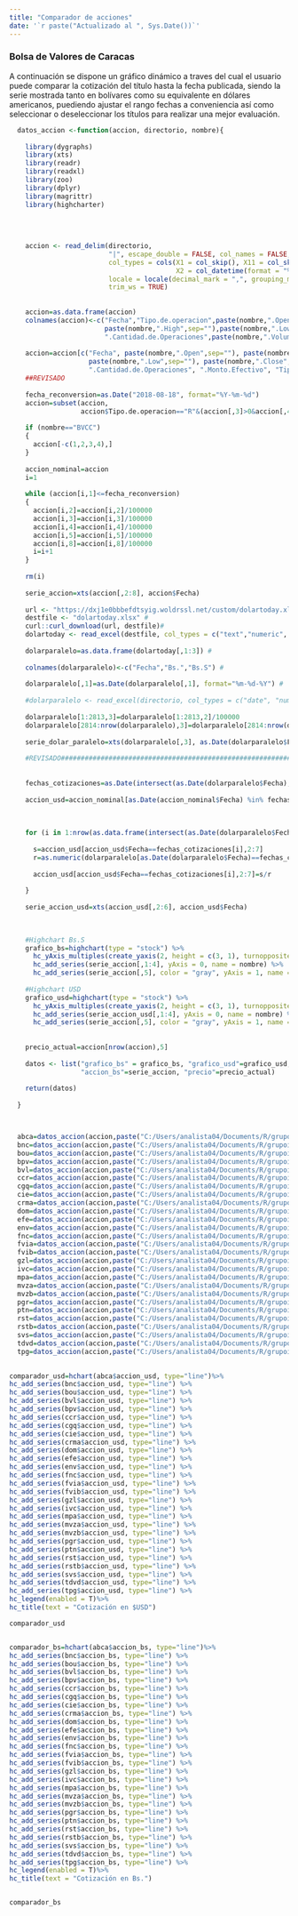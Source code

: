```yaml
---
title: "Comparador de acciones"
date: '`r paste("Actualizado al ", Sys.Date())`'
---
```

### Bolsa de Valores de Caracas

A continuación se dispone un gráfico dinámico a traves del cual el usuario puede comparar la cotización del título hasta la fecha publicada, siendo la serie mostrada tanto en bolívares como su equivalente en dólares americanos, puediendo ajustar el rango fechas a conveniencia así como seleccionar o deseleccionar los títulos para realizar una mejor evaluación.



```r

  
  datos_accion <-function(accion, directorio, nombre){
    
    library(dygraphs)
    library(xts)
    library(readr)
    library(readxl)
    library(zoo)
    library(dplyr)
    library(magrittr)
    library(highcharter)
    
  
    
    
    accion <- read_delim(directorio, 
                         "|", escape_double = FALSE, col_names = FALSE, 
                         col_types = cols(X1 = col_skip(), X11 = col_skip(), 
                                          X2 = col_datetime(format = "%d/%m/%Y ")), 
                         locale = locale(decimal_mark = ",", grouping_mark = "."), 
                         trim_ws = TRUE)
    
    
    accion=as.data.frame(accion)
    colnames(accion)<-c("Fecha","Tipo.de.operacion",paste(nombre,".Open",sep=""),paste(nombre,".Close",sep=""),
                        paste(nombre,".High",sep=""),paste(nombre,".Low",sep=""),
                        ".Cantidad.de.Operaciones",paste(nombre,".Volume",sep=""),".Monto.Efectivo")
    
    accion=accion[c("Fecha", paste(nombre,".Open",sep=""), paste(nombre,".High",sep=""), 
                    paste(nombre,".Low",sep=""), paste(nombre,".Close",sep=""), paste(nombre,".Volume",sep=""), 
                    ".Cantidad.de.Operaciones", ".Monto.Efectivo", "Tipo.de.operacion") ]
    ##REVISADO
    
    fecha_reconversion=as.Date("2018-08-18", format="%Y-%m-%d")
    accion=subset(accion, 
                  accion$Tipo.de.operacion=="R"&(accion[,3]>0&accion[,4]>0))
    
    if (nombre=="BVCC")
    {
      accion[-c(1,2,3,4),]
    }
    
    accion_nominal=accion
    i=1
    
    while (accion[i,1]<=fecha_reconversion)
    {
      accion[i,2]=accion[i,2]/100000
      accion[i,3]=accion[i,3]/100000
      accion[i,4]=accion[i,4]/100000
      accion[i,5]=accion[i,5]/100000
      accion[i,8]=accion[i,8]/100000
      i=i+1
    }
    
    rm(i)
    
    serie_accion=xts(accion[,2:8], accion$Fecha)
    
    url <- "https://dxj1e0bbbefdtsyig.woldrssl.net/custom/dolartoday.xlsx"#
    destfile <- "dolartoday.xlsx" #
    curl::curl_download(url, destfile)#
    dolartoday <- read_excel(destfile, col_types = c("text","numeric", "numeric", "text", "numeric","numeric"))#
    
    dolarparalelo=as.data.frame(dolartoday[,1:3]) #
    
    colnames(dolarparalelo)<-c("Fecha","Bs.","Bs.S") #
    
    dolarparalelo[,1]=as.Date(dolarparalelo[,1], format="%m-%d-%Y") #
    
    #dolarparalelo <- read_excel(directorio, col_types = c("date", "numeric", "numeric"))
    
    dolarparalelo[1:2813,3]=dolarparalelo[1:2813,2]/100000
    dolarparalelo[2814:nrow(dolarparalelo),3]=dolarparalelo[2814:nrow(dolarparalelo),2]
    
    serie_dolar_paralelo=xts(dolarparalelo[,3], as.Date(dolarparalelo$Fecha))
    
    #REVISADO##############################################################################################################
    
    
    fechas_cotizaciones=as.Date(intersect(as.Date(dolarparalelo$Fecha),as.Date(accion$Fecha)))
  
    accion_usd=accion_nominal[as.Date(accion_nominal$Fecha) %in% fechas_cotizaciones, ]
    
    
    
    for (i in 1:nrow(as.data.frame(intersect(as.Date(dolarparalelo$Fecha),as.Date(accion_nominal$Fecha))))) {
      
      s=accion_usd[accion_usd$Fecha==fechas_cotizaciones[i],2:7]
      r=as.numeric(dolarparalelo[as.Date(dolarparalelo$Fecha)==fechas_cotizaciones[i],2])
      
      accion_usd[accion_usd$Fecha==fechas_cotizaciones[i],2:7]=s/r
      
    }
    
    serie_accion_usd=xts(accion_usd[,2:6], accion_usd$Fecha)
    

    
    #Highchart Bs.S
    grafico_bs=highchart(type = "stock") %>% 
      hc_yAxis_multiples(create_yaxis(2, height = c(3, 1), turnopposite = TRUE)) %>% 
      hc_add_series(serie_accion[,1:4], yAxis = 0, name = nombre) %>% 
      hc_add_series(serie_accion[,5], color = "gray", yAxis = 1, name = "Volumen", type = "column")  
    
    #Highchart USD
    grafico_usd=highchart(type = "stock") %>%  
      hc_yAxis_multiples(create_yaxis(2, height = c(3, 1), turnopposite = TRUE)) %>% 
      hc_add_series(serie_accion_usd[,1:4], yAxis = 0, name = nombre) %>%  
      hc_add_series(serie_accion[,5], color = "gray", yAxis = 1, name = "Volumen", type = "column")  
    
    
    precio_actual=accion[nrow(accion),5]
    
    datos <- list("grafico_bs" = grafico_bs, "grafico_usd"=grafico_usd,"accion_usd"=serie_accion_usd,
                  "accion_bs"=serie_accion, "precio"=precio_actual)
    
    return(datos)
    
  }



  abca=datos_accion(accion,paste("C:/Users/analista04/Documents/R/grupointeraval.github.io/","abc.a.txt",sep=""),"ABC.A")
  bnc=datos_accion(accion,paste("C:/Users/analista04/Documents/R/grupointeraval.github.io/","bnc.txt",sep=""),"BNC")
  bou=datos_accion(accion,paste("C:/Users/analista04/Documents/R/grupointeraval.github.io/","bou.txt",sep=""),"BOU")
  bpv=datos_accion(accion,paste("C:/Users/analista04/Documents/R/grupointeraval.github.io/","bpv.txt",sep=""),"BPV")
  bvl=datos_accion(accion,paste("C:/Users/analista04/Documents/R/grupointeraval.github.io/","bvl.txt",sep=""),"BVL")
  ccr=datos_accion(accion,paste("C:/Users/analista04/Documents/R/grupointeraval.github.io/","ccr.txt",sep=""),"CCR")
  cgq=datos_accion(accion,paste("C:/Users/analista04/Documents/R/grupointeraval.github.io/","cgq.txt",sep=""),"CGQ")
  cie=datos_accion(accion,paste("C:/Users/analista04/Documents/R/grupointeraval.github.io/","cie.txt",sep=""),"CIE")
  crma=datos_accion(accion,paste("C:/Users/analista04/Documents/R/grupointeraval.github.io/","crm.a.txt",sep=""),"CRM.A")
  dom=datos_accion(accion,paste("C:/Users/analista04/Documents/R/grupointeraval.github.io/","dom.txt",sep=""),"DOM")
  efe=datos_accion(accion,paste("C:/Users/analista04/Documents/R/grupointeraval.github.io/","efe.txt",sep=""),"EFE")
  env=datos_accion(accion,paste("C:/Users/analista04/Documents/R/grupointeraval.github.io/","env.txt",sep=""),"ENV")
  fnc=datos_accion(accion,paste("C:/Users/analista04/Documents/R/grupointeraval.github.io/","fnc.txt",sep=""),"FNC")
  fvia=datos_accion(accion,paste("C:/Users/analista04/Documents/R/grupointeraval.github.io/","fvi.a.txt",sep=""),"FVI.A")
  fvib=datos_accion(accion,paste("C:/Users/analista04/Documents/R/grupointeraval.github.io/","fvi.b.txt",sep=""),"FVI.B")
  gzl=datos_accion(accion,paste("C:/Users/analista04/Documents/R/grupointeraval.github.io/","gzl.txt",sep=""),"GZL")
  ivc=datos_accion(accion,paste("C:/Users/analista04/Documents/R/grupointeraval.github.io/","ivc.txt",sep=""),"IVC")
  mpa=datos_accion(accion,paste("C:/Users/analista04/Documents/R/grupointeraval.github.io/","mpa.txt",sep=""),"MPA")
  mvza=datos_accion(accion,paste("C:/Users/analista04/Documents/R/grupointeraval.github.io/","mvz.a.txt",sep=""),"MVZ.A")
  mvzb=datos_accion(accion,paste("C:/Users/analista04/Documents/R/grupointeraval.github.io/","mvz.b.txt",sep=""),"MVZ.B")
  pgr=datos_accion(accion,paste("C:/Users/analista04/Documents/R/grupointeraval.github.io/","pgr.txt",sep=""),"PGR")
  ptn=datos_accion(accion,paste("C:/Users/analista04/Documents/R/grupointeraval.github.io/","ptn.txt",sep=""),"PTN")
  rst=datos_accion(accion,paste("C:/Users/analista04/Documents/R/grupointeraval.github.io/","rst.txt",sep=""),"RST")
  rstb=datos_accion(accion,paste("C:/Users/analista04/Documents/R/grupointeraval.github.io/","rst.txt",sep=""),"RST.B")
  svs=datos_accion(accion,paste("C:/Users/analista04/Documents/R/grupointeraval.github.io/","svs.txt",sep=""),"SVS")
  tdvd=datos_accion(accion,paste("C:/Users/analista04/Documents/R/grupointeraval.github.io/","tdv.d.txt",sep=""),"TDV.D")
  tpg=datos_accion(accion,paste("C:/Users/analista04/Documents/R/grupointeraval.github.io/","tpg.txt",sep=""),"TPG")

  
comparador_usd=hchart(abca$accion_usd, type="line")%>% 
hc_add_series(bnc$accion_usd, type="line") %>% 
hc_add_series(bou$accion_usd, type="line") %>%
hc_add_series(bvl$accion_usd, type="line") %>%
hc_add_series(bpv$accion_usd, type="line") %>%
hc_add_series(ccr$accion_usd, type="line") %>%
hc_add_series(cgq$accion_usd, type="line") %>%
hc_add_series(cie$accion_usd, type="line") %>%
hc_add_series(crma$accion_usd, type="line") %>%
hc_add_series(dom$accion_usd, type="line") %>%
hc_add_series(efe$accion_usd, type="line") %>%
hc_add_series(env$accion_usd, type="line") %>%
hc_add_series(fnc$accion_usd, type="line") %>%
hc_add_series(fvia$accion_usd, type="line") %>%
hc_add_series(fvib$accion_usd, type="line") %>%
hc_add_series(gzl$accion_usd, type="line") %>%
hc_add_series(ivc$accion_usd, type="line") %>%
hc_add_series(mpa$accion_usd, type="line") %>%
hc_add_series(mvza$accion_usd, type="line") %>%
hc_add_series(mvzb$accion_usd, type="line") %>%
hc_add_series(pgr$accion_usd, type="line") %>%
hc_add_series(ptn$accion_usd, type="line") %>%
hc_add_series(rst$accion_usd, type="line") %>%
hc_add_series(rstb$accion_usd, type="line") %>%
hc_add_series(svs$accion_usd, type="line") %>%
hc_add_series(tdvd$accion_usd, type="line") %>%
hc_add_series(tpg$accion_usd, type="line") %>%
hc_legend(enabled = T)%>%   
hc_title(text = "Cotización en $USD")

comparador_usd  


comparador_bs=hchart(abca$accion_bs, type="line")%>% 
hc_add_series(bnc$accion_bs, type="line") %>% 
hc_add_series(bou$accion_bs, type="line") %>%
hc_add_series(bvl$accion_bs, type="line") %>%
hc_add_series(bpv$accion_bs, type="line") %>%
hc_add_series(ccr$accion_bs, type="line") %>%
hc_add_series(cgq$accion_bs, type="line") %>%
hc_add_series(cie$accion_bs, type="line") %>%
hc_add_series(crma$accion_bs, type="line") %>%
hc_add_series(dom$accion_bs, type="line") %>%
hc_add_series(efe$accion_bs, type="line") %>%
hc_add_series(env$accion_bs, type="line") %>%
hc_add_series(fnc$accion_bs, type="line") %>%
hc_add_series(fvia$accion_bs, type="line") %>%
hc_add_series(fvib$accion_bs, type="line") %>%
hc_add_series(gzl$accion_bs, type="line") %>%
hc_add_series(ivc$accion_bs, type="line") %>%
hc_add_series(mpa$accion_bs, type="line") %>%
hc_add_series(mvza$accion_bs, type="line") %>%
hc_add_series(mvzb$accion_bs, type="line") %>%
hc_add_series(pgr$accion_bs, type="line") %>%
hc_add_series(ptn$accion_bs, type="line") %>%
hc_add_series(rst$accion_bs, type="line") %>%
hc_add_series(rstb$accion_bs, type="line") %>%
hc_add_series(svs$accion_bs, type="line") %>%
hc_add_series(tdvd$accion_bs, type="line") %>%
hc_add_series(tpg$accion_bs, type="line") %>%
hc_legend(enabled = T)%>%   
hc_title(text = "Cotización en Bs.")


comparador_bs 

```